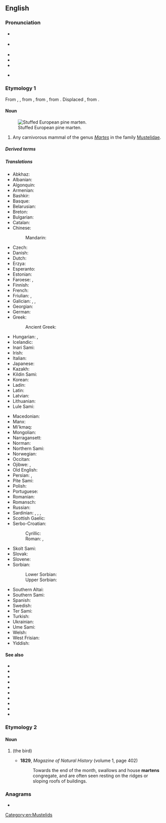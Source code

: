 {{also|Marten|Mårten}}
==English==
{{wikipedia}}
{{wikispecies|Martes}}

===Pronunciation===
* {{a|UK}} {{IPA|en|/ˈmɑː.tɪn/|/ˈmɑː.tən/}}
* {{a|US}} {{IPA|en|/ˈmɑɹ.tən/|[ˈmɑɹ.ʔn̩]}}
* {{audio|en|En-us-marten.ogg|Audio (US)}}
* {{hyphenation|en|mar|ten}}
* {{rhymes|en|ɑː(ɹ)tɪn}}
* {{homophones|en|martin|Martin}} {{qualifier|in some accents}}

===Etymology 1===
From {{inh|en|enm|martren}}, {{m|enm|martryn}}, from {{der|en|fro|martrine||marten fur}}, from {{der|en|odt|*marthrīn||of marten fur}}, from {{m|odt|*marthar||marten}}. Displaced {{noncog|ang|mearþ}}, from {{noncog|gem-pro|*marþuz}}.

====Noun====
{{en-noun}}
[[File:Martes martes-549-01 (UR1).jpg|thumb|Stuffed European pine marten.]]
# Any carnivorous mammal of the genus ''[[Martes]]'' in the family [[Mustelidae]].

=====Derived terms=====
{{der3|en|{{vern|American marten}}|beech marten|Japanese marten|{{vern|nilgiri marten}}|pine marten|stone marten|yellow-throated marten}}

=====Translations=====
{{trans-top|mammal}}
* Abkhaz: {{t|ab|цыҕ|sc=Cyrl}}
* Albanian: {{t|sq|zardafi}}
* Algonquin: {{t|alq|wàbicèsè}}
* Armenian: {{t+|hy|կզաքիս}}
* Bashkir: {{t|ba|һыуһар}}
* Basque: {{t|eu|lepahori}}
* Belarusian: {{t|be|куні́ца|f}}
* Breton: {{t+|br|mart}}
* Bulgarian: {{t|bg|бя́лка|f}}
* Catalan: {{t+|ca|marta|f}}
* Chinese:
*: Mandarin: {{t+|cmn|貂|tr=diāo|sc=Hani}}
* Czech: {{t+|cs|kuna|f}}
* Danish: {{t|da|mår|c}}
* Dutch: {{t+|nl|marter|m}}
* Erzya: {{t|myv|чинеме}}
* Esperanto: {{t|eo|marteso}}
* Estonian: {{t|et|nugis}}
* Faroese: {{t|fo|márur}}, {{t|fo|mørður|m}}
* Finnish: {{t+|fi|näätä}}
* French: {{t+|fr|marte|f}}
* Friulian: {{t|fur|mardar}}, {{t|fur|martar}}
* Galician: {{t|gl|marta|f}}, {{t|gl|fuíña|f}}, {{t|gl|lagaria|f}}
* Georgian: {{t|ka|კვერნა|sc=Geor}}
* German: {{t+|de|Marder|m}}
* Greek: {{t|el|δενδροκούναβο}}
*: Ancient Greek: {{t|grc|ἴκτις|f}}
* Hungarian: {{t+|hu|nyuszt}}, {{t+|hu|nyest}}
* Icelandic: {{t+|is|mörður}}
* Inari Sami: {{t|smn|neeti}}
* Irish: {{t+|ga|cat crainn}}
* Italian: {{t+|it|martora|f}}
* Japanese: {{t+|ja|テン|tr=ten|sc=Jpan}}
* Kazakh: {{t|kk|сусар}}
* Kildin Sami: {{t|sjd|не̄дтҍ}}
* Korean: {{t+|ko|담비|tr=dam bi}}
* Ladin: {{t|lld|meder}}
* Latin: {{t|la|martes|f}}
* Latvian: {{t|lv|cauna|f}}
* Lithuanian: {{t+|lt|kiaunė|f}}
* Lule Sami: {{t|smj|niehte}}
{{trans-mid}}
* Macedonian: {{t|mk|куна|f}}
* Manx: {{t|gv|kayt billey|m}}
* Mi'kmaq: {{t|mic|apistanewj|an}}
* Mongolian: {{t+|mn|суусар}}
* Narragansett: {{t|xnt|wappenagh}}
* Norman: {{t|nrf|martre|f}} {{qualifier|Jersey}}
* Northern Sami: {{t|se|neahti}}
* Norwegian: {{t|no|mår}}
* Occitan: {{t+|oc|marta}}
* Ojibwe: {{t|oj|waabizheshi}}, {{t|oj|waabizheshiwag|p}}
* Old English: {{t|ang|mearþ|m}}
* Persian: {{t+|fa|سمور|tr=samur}}, {{t+|fa|خز|tr=xaz}}
* Pite Sami: {{t|sje|marrta}}
* Polish: {{t+|pl|kuna|f}}
* Portuguese: {{t+|pt|marta}}
* Romanian: {{t+|ro|jder}}
* Romansch: {{t|rom|fiergna}}
* Russian: {{t+|ru|куни́ца|f}}
* Sardinian: {{t|sc|schirri}}, {{t|sc|isbirru}}, {{t|sc|marta}}, {{t|sc|martzu}}
* Scottish Gaelic: {{t|gd|taghan}}
* Serbo-Croatian:
*: Cyrillic: {{t|sh|куна|f|sc=Cyrl}}
*: Roman: {{t+|sh|kuna|f}}, {{t|sh|cibetka|f}}
* Skolt Sami: {{t|sms|niẹʹtt}}
* Slovak: {{t+|sk|kuna|f}}
* Slovene: {{t+|sl|kuna|f}}
* Sorbian:
*: Lower Sorbian: {{t|dsb|kuna|f}}
*: Upper Sorbian: {{t|hsb|kuna|f}}
* Southern Altai: {{t|alt|суузар|tr=suuzar}}
* Southern Sami: {{t|sma|maarhte}}
* Spanish: {{t|es|marta|f}}
* Swedish: {{t+|sv|mård}}
* Ter Sami: {{t|sjt|niette}}
* Turkish: {{t+|tr|sansar}}
* Ukrainian: {{t|uk|куни́ця|f}}
* Ume Sami: {{t|sju|martta}}
* Welsh: {{t|cy|bele}}
* West Frisian: {{t|fy|marter}}
* Yiddish: {{t|yi|marder|m|tr=márder|alt=מאַרדער|sc=Hebr}}
{{trans-bottom}}

====See also====
* {{l|en|badger}}
* {{l|en|ermine}}
* {{l|en|ferret}}
* {{l|en|fisher}}
* {{l|en|mink}}
* {{l|en|otter}}
* {{l|en|sable}}
* {{l|en|stoat}}
* {{l|en|weasel}}
* {{l|en|wolverine}}

===Etymology 2===

====Noun====
{{en-noun}}

# {{archaic form of|en|martin|nodot=yes}} (the bird)
#* '''1829''', ''Magazine of Natural History'' (volume 1, page 402)
#*: Towards the end of the month, swallows and house '''martens''' congregate, and are often seen resting on the ridges or sloping roofs of buildings.

===Anagrams===
* {{anagrams|en|a=aemnrt|Arment|rament}}

[[Category:en:Mustelids]]